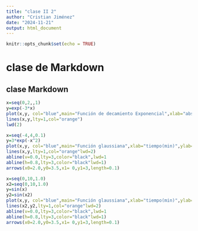---
title: "clase II 2"
author: "Cristian Jiménez"
date: "2024-11-21"
output: html_document
---

```{r setup, include=FALSE}
knitr::opts_chunk$set(echo = TRUE)
```

# clase de Markdown
## clase Markdown

```{r}
x=seq(0,2,,1)
y=exp(-3*x)
plot(x,y, col="blue",main="Función de decamiento Exponencial",xlab="absorbancia")
lines(x,y,lty=1,col="orange")
lwd(2)
```
```{r}
x=seq(-4,4,0.1)
y=3*exp(-x^2)
plot(x,y, col="blue",main="Función glaussiana",xlab="tiempo(min)",ylab="frecuencia",ylim=c(0,4),xlim=c(-3,3))
lines(x,y,lty=1,col="orange"lwd=2)
abline(v=0.0,lty=3,color="black",lwd=1
abline(h=0.8,lty=3,color="black"lwd=1)
arrows(x0=2.0,y0=3.5,x1= 0,y1=3,length=0.1)
```
```{r}
x=seq(0,10,1.0)
x2=seq(0,10,1.0)
y=sin(x)
y2=sin(x2)
plot(x,y, col="blue",main="Función glaussiana",xlab="tiempo(min)",ylab="frecuencia",ylim=c(0,4),xlim=c(-3,3))
lines(x2,y2,lty=1,col="orange"lwd=2)
abline(v=0.0,lty=3,color="black",lwd=1
abline(h=0.8,lty=3,color="black"lwd=1)
arrows(x0=2.0,y0=3.5,x1= 0,y1=3,length=0.1)
```


